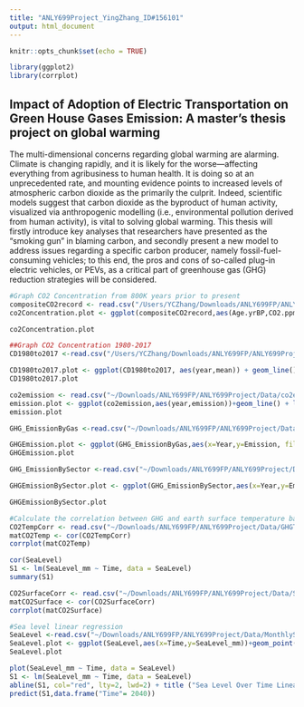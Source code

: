 ```yaml
---
title: "ANLY699Project_YingZhang_ID#156101"
output: html_document
---
```


```r
knitr::opts_chunk$set(echo = TRUE)
```

```r
library(ggplot2)
library(corrplot)

```
## Impact of Adoption of Electric Transportation on Green House Gases Emission: A master's thesis project on global warming


The multi-dimensional concerns regarding global warming are alarming. Climate is changing rapidly, and it is likely for the worse—affecting everything from agribusiness to human health. It is doing so at an unprecedented rate, and mounting evidence points to increased levels of atmospheric carbon dioxide as the primarily the culprit. Indeed, scientific models suggest that carbon dioxide as the byproduct of human activity, visualized via anthropogenic modelling (i.e., environmental pollution derived from human activity), is vital to solving global warming. This thesis will firstly introduce key analyses that researchers have presented as the “smoking gun” in blaming carbon, and secondly present a new model to address issues regarding a specific carbon producer, namely fossil-fuel-consuming vehicles; to this end, the pros and cons of so-called plug-in electric vehicles, or PEVs, as a critical part of greenhouse gas (GHG) reduction strategies will be considered.

```r
#Graph CO2 Concentration from 800K years prior to present
compositeCO2record <- read.csv("/Users/YCZhang/Downloads/ANLY699FP/ANLY699Project/Data/CompositeCO2record.csv")
co2Concentration.plot <- ggplot(compositeCO2record,aes(Age.yrBP,CO2.ppmv))+geom_line()+labs(title="CO2 Concentration 0-800 kyr Before Present",x="Year before present", y="CO2 concentration (ppmv)")

co2Concentration.plot
```

```r
##Graph CO2 Concentration 1980-2017
CD1980to2017 <-read.csv("/Users/YCZhang/Downloads/ANLY699FP/ANLY699Project/Data/CO2_1980-2017.csv")

CD1980to2017.plot <- ggplot(CD1980to2017, aes(year,mean)) + geom_line()+ labs(title="CO2 Concentration 1980-2017",x="Year", y="CO2 concentration (ppmv)")
CD1980to2017.plot

```


```r
co2emission <- read.csv("~/Downloads/ANLY699FP/ANLY699Project/Data/co2emission.csv")
emission.plot <- ggplot(co2emission,aes(year,emission))+geom_line() + labs(title="CO2 Emission 1960-2014",x="Year", y="CO2 Emission")
emission.plot
```

```r
GHG_EmissionByGas <-read.csv("~/Downloads/ANLY699FP/ANLY699Project/Data/GHG Emission by Gas.csv")

GHGEmission.plot <- ggplot(GHG_EmissionByGas,aes(x=Year,y=Emission, fill=Gas))+geom_bar(position="stack", stat = "identity")+labs(title="Global GHG Emission by Gas 1990-2010",x="Year",y="GHG Emission (Million Metric Tons)")
GHGEmission.plot

```

```r
GHG_EmissionBySector <-read.csv("~/Downloads/ANLY699FP/ANLY699Project/Data/Global GHG Emissions by Sector.csv")

GHGEmissionBySector.plot <- ggplot(GHG_EmissionBySector,aes(x=Year,y=Emission, fill=Sector))+geom_bar(position="stack", stat = "identity")+labs(title="Global GHG Emission by Sector 1990-2010",x="Year",y="CO2 Emission (Million Metric Tons)")

GHGEmissionBySector.plot
```

```r
#Calculate the correlation between GHG and earth surface temperature based on the data from 1990 to 2014
CO2TempCorr <- read.csv("~/Downloads/ANLY699FP/ANLY699Project/Data/GHGTempCorrelation.csv")
matCO2Temp <- cor(CO2TempCorr)
corrplot(matCO2Temp)

cor(SeaLevel)
S1 <- lm(SeaLevel_mm ~ Time, data = SeaLevel)
summary(S1)

```

```r
CO2SurfaceCorr <- read.csv("~/Downloads/ANLY699FP/ANLY699Project/Data/SurfaceCO2Corr.csv")
matCO2Surface <- cor(CO2SurfaceCorr)
corrplot(matCO2Surface)

```

```r
#Sea level linear regression
SeaLevel <-read.csv("~/Downloads/ANLY699FP/ANLY699Project/Data/MonthlySeaLevel.csv")
SeaLevel.plot <- ggplot(SeaLevel,aes(x=Time,y=SeaLevel_mm))+geom_point()
SeaLevel.plot

plot(SeaLevel_mm ~ Time, data = SeaLevel)
S1 <- lm(SeaLevel_mm ~ Time, data = SeaLevel)
abline(S1, col="red", lty=2, lwd=2) + title ("Sea Level Over Time Linear Regression")
predict(S1,data.frame("Time"= 2040))



```

